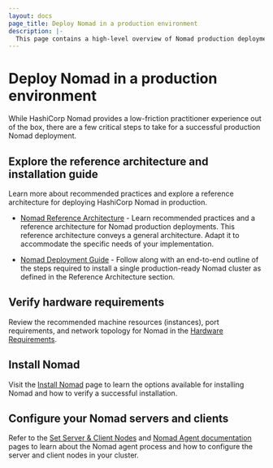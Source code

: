 ```yaml
---
layout: docs
page_title: Deploy Nomad in a production environment
description: |-
  This page contains a high-level overview of Nomad production deployment and links review hardware requirements, reference architecture, a deployment guide, and configuration documentation.
---
```


# Deploy Nomad in a production environment

While HashiCorp Nomad provides a low-friction practitioner experience out of
the box, there are a few critical steps to take for a successful production
Nomad deployment.

## Explore the reference architecture and installation guide

Learn more about recommended practices and explore a reference architecture for
deploying HashiCorp Nomad in production.

- [Nomad Reference Architecture][] - Learn recommended practices and a reference
  architecture for Nomad production deployments. This reference architecture
  conveys a general architecture. Adapt it to accommodate the specific needs
  of your implementation.

- [Nomad Deployment Guide][] - Follow along with an end-to-end outline of the
  steps required to install a single production-ready Nomad cluster as defined
  in the Reference Architecture section.

## Verify hardware requirements

Review the recommended machine resources (instances), port requirements, and
network topology for Nomad in the [Hardware Requirements](/nomad/docs/deploy/production/requirements).

## Install Nomad

Visit the [Install Nomad](/nomad/docs/deploy) page to learn the options
available for installing Nomad and how to verify a successful
installation.

## Configure your Nomad servers and clients

Refer to the [Set Server & Client Nodes](/nomad/docs/operations/nomad-agent)
and [Nomad Agent documentation](/nomad/commands/agent) pages to learn about the
Nomad agent process and how to configure the server and client nodes in your
cluster.

[nomad reference architecture]: /nomad/docs/deploy/production/reference-architecture
[nomad deployment guide]: /nomad/tutorials/enterprise/production-deployment-guide-vm-with-consul
